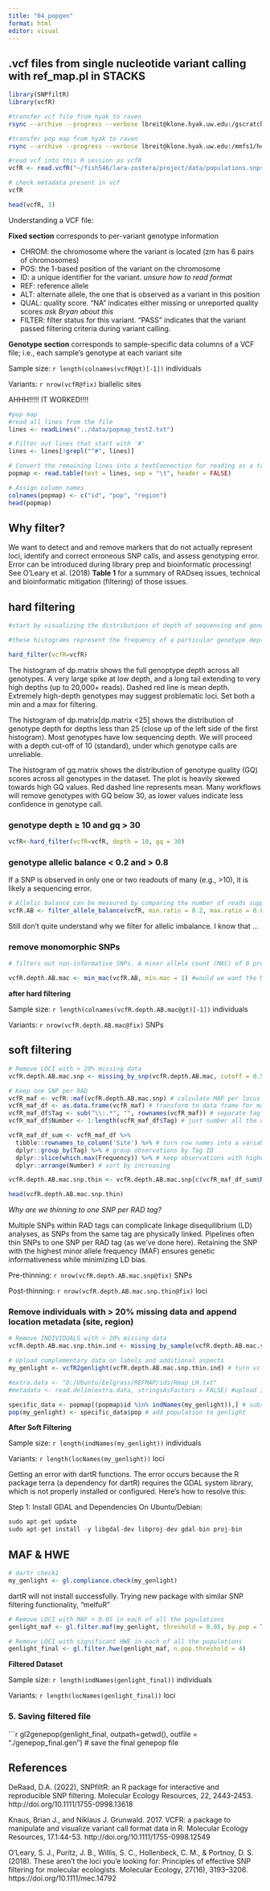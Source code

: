 ```yaml
---
title: "04_popgen"
format: html
editor: visual
---
```


## .vcf files from single nucleotide variant calling with ref_map.pl in STACKS

```r
library(SNPfiltR)
library(vcfR)
```

```bash
#transfer vcf file from hyak to raven
rsync --archive --progress --verbose lbreit@klone.hyak.uw.edu:/gscratch/scrubbed/lbreit/fish546/REFMAP/test2/populations.snps.vcf ../data

#transfer pop map from hyak to raven
rsync --archive --progress --verbose lbreit@klone.hyak.uw.edu:/mmfs1/home/lbreit/fish546/popmap_test2.txt ../data
```

```r
#read vcf into this R session as vcfR 
vcfR <- read.vcfR("~/fish546/lara-zostera/project/data/populations.snps.vcf")

# check metadata present in vcf
vcfR

head(vcfR, 3)
```

Understanding a VCF file:

**Fixed section** corresponds to per-variant genotype information

-   CHROM: the chromosome where the variant is located (zm has 6 pairs of chromosomes)
-   POS: the 1-based position of the variant on the chromosome
-   ID: a unique identifier for the variant. *unsure how to read format*
-   REF: reference allele
-   ALT: alternate allele, the one that is observed as a variant in this position
-   QUAL: quality score. "NA" indicates either missing or unreported quality scores *ask Bryan about this*
-   FILTER: filter status for this variant. "PASS" indicates that the variant passed filtering criteria during variant calling.

**Genotype section** corresponds to sample-specific data columns of a VCF file; i.e., each sample's genotype at each variant site

Sample size: `r length(colnames(vcfR@gt)[-1])` individuals

Variants: `r nrow(vcfR@fix)` biallelic sites

AHHH!!!!! IT WORKED!!!!

```r
#pop map
#read all lines from the file
lines <- readLines("../data/popmap_test2.txt")

# Filter out lines that start with '#'
lines <- lines[!grepl("^#", lines)]

# Convert the remaining lines into a textConnection for reading as a table
popmap <- read.table(text = lines, sep = "\t", header = FALSE)

# Assign column names
colnames(popmap) <- c("id", "pop", "region")
head(popmap)
```

## Why filter?

We want to detect and and remove markers that do not actually represent loci, identify and correct erroneous SNP calls, and assess genotyping error. Error can be introduced during library prep and bioinformatic processing! See O'Leary et al. (2018) **Table 1** for a summary of RADseq issues, technical and bioinformatic mitigation (filtering) of those issues.

## hard filtering

```r
#start by visualizing the distributions of depth of sequencing and genotype quality among called genotypes

#these histograms represent the frequency of a particular genotype depth (DP) or genotype quality (GQ) value summed over every sample at every SNP position in the dataset

hard_filter(vcfR=vcfR)
```

The histogram of dp.matrix shows the full genoptype depth across all genotypes. A very large spike at low depth, and a long tail extending to very high depths (up to 20,000+ reads). Dashed red line is mean depth. Extremely high-depth genotypes may suggest problematic loci. Set both a min and a max for filtering.

The histogram of dp.matrix\[dp.matrix \<25\] shows the distribution of genotype depth for depths less than 25 (close up of the left side of the first histogram). Most genotypes have low sequencing depth. We will proceed with a depth cut-off of 10 (standard), under which genotype calls are unreliable.

The histogram of gq.matrix shows the distribution of genotype quality (GQ) scores across all genotypes in the dataset. The plot is heavily skewed towards high GQ values. Red dashed line represents mean. Many workflows will remove genotypes with GQ below 30, as lower values indicate less confidence in genotype call.

### genotype depth ≥ 10 and gq \> 30

```r
vcfR<-hard_filter(vcfR=vcfR, depth = 10, gq = 30)
```

### genotype allelic balance \< 0.2 and \> 0.8

If a SNP is observed in only one or two readouts of many (e.g., \>10), it is likely a sequencing error.

```r
# Allelic balance can be measured by comparing the number of reads supporting each allele at a specific locus. 
vcfR.AB <- filter_allele_balance(vcfR, min.ratio = 0.2, max.ratio = 0.8)
```

Still don't quite understand why we filter for allelic imbalance. I know that ...

### remove monomorphic SNPs

```r
# filters out non-informative SNPs. A minor allele count (MAC) of 0 provides no genetic variation for analysis

vcfR.depth.AB.mac <- min_mac(vcfR.AB, min.mac = 1) #would we want the MAC threshold to be higher to reduce false positives?
```

**after hard filtering**

Sample size: `r length(colnames(vcfR.depth.AB.mac@gt)[-1])` individuals

Variants: `r nrow(vcfR.depth.AB.mac@fix)` SNPs

## soft filtering

```r

# Remove LOCI with > 20% missing data
vcfR.depth.AB.mac.snp <- missing_by_snp(vcfR.depth.AB.mac, cutoff = 0.5)

# Keep one SNP per RAD
vcfR_maf <- vcfR::maf(vcfR.depth.AB.mac.snp) # calculate MAF per locus
vcfR_maf_df <- as.data.frame(vcfR_maf) # transform to data frame for manipulation
vcfR_maf_df$Tag <- sub("\\:.*", "", rownames(vcfR_maf)) # separate tag IDs
vcfR_maf_df$Number <- 1:length(vcfR_maf_df$Tag) # just number all the rows

vcfR_maf_df_sum <- vcfR_maf_df %>%
  tibble::rownames_to_column('Site') %>% # turn row names into a variable
  dplyr::group_by(Tag) %>% # group observations by Tag ID
  dplyr::slice(which.max(Frequency)) %>% # keep observations with highest maf
  dplyr::arrange(Number) # sort by increasing

vcfR.depth.AB.mac.snp.thin <- vcfR.depth.AB.mac.snp[c(vcfR_maf_df_sum$Number),] # subset those observations from the previous vcf

head(vcfR.depth.AB.mac.snp.thin)
```
*Why are we thinning to one SNP per RAD tag?*

Multiple SNPs within RAD tags can complicate linkage disequilibrium (LD) analyses, as SNPs from the same tag are physically linked. Pipelines often thin SNPs to one SNP per RAD tag (as we've done here). Retaining the SNP with the highest minor allele frequency (MAF) ensures genetic informativeness while minimizing LD bias.

Pre-thinning: `r nrow(vcfR.depth.AB.mac.snp@fix)` SNPs

Post-thinning: `r nrow(vcfR.depth.AB.mac.snp.thin@fix)` loci

### Remove individuals with > 20% missing data and append location metadata (site, region)

```r
# Remove INDIVIDUALS with > 20% missing data
vcfR.depth.AB.mac.snp.thin.ind <- missing_by_sample(vcfR.depth.AB.mac.snp, cutoff = 0.5)

# Upload complementary data on labels and additional aspects
my_genlight <- vcfR2genlight(vcfR.depth.AB.mac.snp.thin.ind) # turn vcf into genlight

#extra.data <- "D:/Ubuntu/Eelgrass/REFMAP/ids/Rmap_LH.txt"
#metadata <- read.delim(extra.data, stringsAsFactors = FALSE) #upload IDs

specific_data <- popmap[(popmap$id %in% indNames(my_genlight)),] # subsample IDs for those in the dataset
pop(my_genlight) <- specific_data$pop # add population to genlight
```

**After Soft Filtering**

Sample size: `r length(indNames(my_genlight))` individuals  

Variants: `r length(locNames(my_genlight))` loci


Getting an error with dartR functions. The error occurs because the R package terra (a dependency for dartR) requires the GDAL system library, which is not properly installed or configured. Here's how to resolve this:

Step 1: Install GDAL and Dependencies
On Ubuntu/Debian:
```r
sudo apt-get update
sudo apt-get install -y libgdal-dev libproj-dev gdal-bin proj-bin
```

## MAF & HWE

```r

# dartr check1
my_genlight <- gl.compliance.check(my_genlight)

```

dartR will not install successfully. Trying new package with similar SNP filtering functionality, "melfuR"

```r

# Remove LOCI with MAF < 0.05 in each of all the populations
genlight_maf <- gl.filter.maf(my_genlight, threshold = 0.05, by.pop = T, pop.limit = 4)
```

```r

# Remove LOCI with significant HWE in each of all the populations
genlight_final <- gl.filter.hwe(genlight_maf, n.pop.threshold = 4)

```

**Filtered Dataset**

Sample size: `r length(indNames(genlight_final))` individuals  

Variants: `r length(locNames(genlight_final))` loci

### 5. Saving filtered file

```r

gl2genepop(genlight_final, outpath=getwd(), outfile = "./genepop_final.gen") # save the final genepop file  

## References

DeRaad, D.A. (2022), SNPfiltR: an R package for interactive and reproducible SNP filtering. Molecular Ecology Resources, 22, 2443-2453. http://doi.org/10.1111/1755-0998.13618

Knaus, Brian J., and Niklaus J. Grunwald. 2017. VCFR: a package to manipulate and visualize variant call format data in R. Molecular Ecology Resources, 17.1:44-53. http://doi.org/10.1111/1755-0998.12549

O'Leary, S. J., Puritz, J. B., Willis, S. C., Hollenbeck, C. M., & Portnoy, D. S. (2018). These aren't the loci you'e looking for: Principles of effective SNP filtering for molecular ecologists. Molecular Ecology, 27(16), 3193--3206. https://doi.org/10.1111/mec.14792
